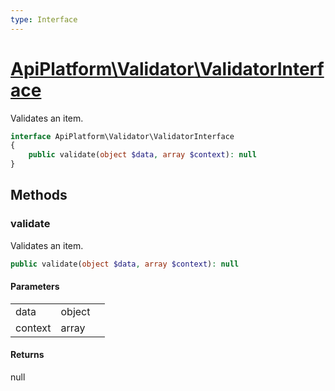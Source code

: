 ```yaml
---
type: Interface
---
```


# [ApiPlatform\Validator\ValidatorInterface](/docs/v3.2/reference/Validator/ValidatorInterface)

Validates an item.


```php
interface ApiPlatform\Validator\ValidatorInterface
{
    public validate(object $data, array $context): null
}
```
## Methods

### validate

Validates an item.

```php
public validate(object $data, array $context): null
```

#### Parameters

<table><tbody>
<tr><td>data</td><td>object</td><td></td></tr><tr><td>context</td><td>array</td><td></td></tr>
</tbody>
</table>

#### Returns

null

